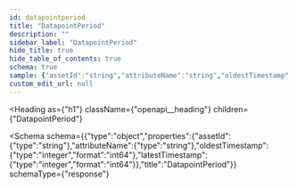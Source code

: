 ```yaml
---
id: datapointperiod
title: "DatapointPeriod"
description: ""
sidebar_label: "DatapointPeriod"
hide_title: true
hide_table_of_contents: true
schema: true
sample: {"assetId":"string","attributeName":"string","oldestTimestamp":0,"latestTimestamp":0}
custom_edit_url: null
---
```



<Heading
  as={"h1"}
  className={"openapi__heading"}
  children={"DatapointPeriod"}
>
</Heading>





<Schema
  schema={{"type":"object","properties":{"assetId":{"type":"string"},"attributeName":{"type":"string"},"oldestTimestamp":{"type":"integer","format":"int64"},"latestTimestamp":{"type":"integer","format":"int64"}},"title":"DatapointPeriod"}}
  schemaType={"response"}
>
  
</Schema>
            